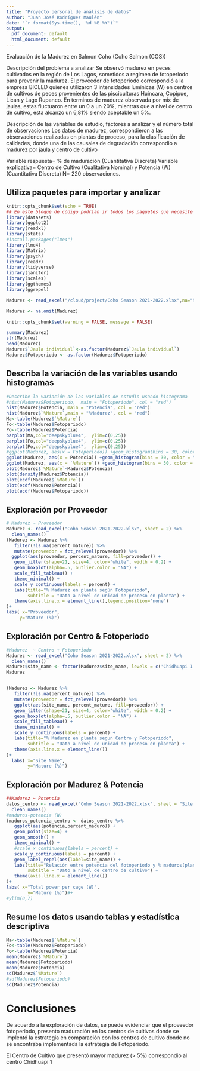 ```yaml
---
title: "Proyecto personal de análisis de datos"
author: "Juan José Rodríguez Maulén"
date: "`r format(Sys.time(), '%d %B %Y')`"
output:
  pdf_document: default
  html_document: default
---
```


Evaluación de la Madurez en Salmon Coho (Coho Salmon (COS))

Descripción del problema a analizar
Se observó madurez en peces cultivados en la región de Los Lagos, sometidos a regimen de fotoperiodo para prevenir la madurez. El proveedor de fotoperiodo correspondió a la empresa BIOLED quienes utilizaron 3 intensidades lumínicas (W) en centros de cultivos de peces provenientes de las pisciculturas Huincara, Copipue, Lican y Lago Rupanco. En terminos de madurez observada por mix de jaulas, estas fluctuaron entre un 0 a un 20%, mientras que a nivel de centro de cultivo, esta alcanzo un 6,81% siendo aceptable un 5%.

Descripción de las variables de estudio, factores a analizar y el número total de observaciones
Los datos de madurez, correspondieron a las observaciones realizadas en plantas de proceso, para la clasificación de calidades, donde una de las causales de degradación correspondio a madurez por jaula y centro de cultivo

Variable respuesta= % de maduración (Cuantitativa Discreta)
Variable explicativa= Centro de Cultivo (Cualitativa Nominal) y Potencia (W) (Cuantitativa Discreta)
N= 220 observaciones.

## Utiliza paquetes para importar y analizar
```r
knitr::opts_chunk$set(echo = TRUE)
## En este bloque de código podrían ir todos los paquetes que necesite habilitar o install.packages
library(datasets)
library(ggplot2)
library(readxl)
library(stats)
#install.packages("lme4")
library(lme4)
library(Matrix)
library(psych)
library(readr)
library(tidyverse)
library(janitor)
library(scales)
library(ggthemes)
library(ggrepel)
```


```r
Madurez <- read_excel("/cloud/project/Coho Season 2021-2022.xlsx",na="NA", sheet = 2)

Madurez <- na.omit(Madurez)
```

```r
knitr::opts_chunk$set(warning = FALSE, message = FALSE) 
```

```r
summary(Madurez)
str(Madurez)
head(Madurez)
Madurez$`Jaula individual`<-as.factor(Madurez$`Jaula individual`)
Madurez$Fotoperiodo <- as.factor(Madurez$Fotoperiodo)
```
## Describa la variación de las variables usando histogramas
```r
#Describe la variación de las variables de estudio usando histograma
#hist(Madurez$Fotoperiodo,  main = "Fotoperiodo", col = "red")
hist(Madurez$Potencia, main = "Potencia", col = "red")
hist(Madurez$`%Mature`,main = "%Madurez", col = "red")
Ma<-table(Madurez$`%Mature`)
Fo<-table(Madurez$Fotoperiodo)
Po<-table(Madurez$Potencia)
barplot(Ma,col="deepskyblue4",  ylim=c(0,25))
barplot(Fo,col="deepskyblue4",  ylim=c(0,25))
barplot(Po,col="deepskyblue4",  ylim=c(0,25))
#ggplot(Madurez, aes(x = Fotoperiodo)) +geom_histogram(bins = 30, color = "black", fill="red")
ggplot(Madurez, aes(x = Potencia)) +geom_histogram(bins = 30, color = "black", fill="red")
ggplot(Madurez, aes(x = `%Mature`)) +geom_histogram(bins = 30, color = "black", fill="red")
plot(Madurez$`%Mature`~Madurez$Potencia)
plot(density(Madurez$Potencia))
plot(ecdf(Madurez$`%Mature`))
plot(ecdf(Madurez$Potencia))
plot(ecdf(Madurez$Fotoperiodo))
```

## Exploración por Proveedor 
```r
# Madurez ~ Proveedor 
Madurez <- read_excel("Coho Season 2021-2022.xlsx", sheet = 2) %>% 
  clean_names()
(Madurez <- Madurez %>% 
   filter(!is.na(percent_mature)) %>% 
   mutate(proveedor = fct_relevel(proveedor)) %>% 
  ggplot(aes(proveedor, percent_mature, fill=proveedor)) +
   geom_jitter(shape=21, size=4, color="white", width = 0.2) +
   geom_boxplot(alpha=.5, outlier.color = "NA") +
   scale_fill_tableau() +
   theme_minimal() +
   scale_y_continuous(labels = percent) +
   labs(title="% Madurez en planta según Fotoperiodo",
        subtitle = "Dato a nivel de unidad de proceso en planta") +
   theme(axis.line.x = element_line(),legend.position='none')
)+
labs( x="Proveedor", 
     y="Mature (%)")

```

## Exploración por Centro & Fotoperiodo 
```r
#Madurez  ~ Centro + Fotoperiodo
Madurez <- read_excel("Coho Season 2021-2022.xlsx", sheet = 2) %>% 
  clean_names()
Madurez$site_name <- factor(Madurez$site_name, levels = c('Chidhuapi 1', 'Chope','Chidhuapi 2', 'Colaco 4','Punta Yoye','Teupa', 'Compu', 'Aulin','Cachihue', 'Chidhuapi 3','Linguar','Malomacum'))
Madurez


(Madurez <- Madurez %>% 
   filter(!is.na(percent_mature)) %>% 
   mutate(proveedor = fct_relevel(proveedor)) %>% 
   ggplot(aes(site_name, percent_mature, fill=proveedor)) +
   geom_jitter(shape=21, size=4, color="white", width = 0.2) +
   geom_boxplot(alpha=.5, outlier.color = "NA") +
   scale_fill_tableau() +
   theme_minimal() +
   scale_y_continuous(labels = percent) +
   labs(title="% Madurez en planta segun Centro y Fotoperiodo",
        subtitle = "Dato a nivel de unidad de proceso en planta") +
   theme(axis.line.x = element_line())
)+
  labs( x="Site Name", 
        y="Mature (%)")

```


## Exploración por Madurez & Potencia
```r
##Madurez ~ Potencia 
datos_centro <- read_excel("Coho Season 2021-2022.xlsx", sheet = "Site detail", skip = 2) %>% 
  clean_names()
#maduros-potencia (W)
(maduros_potencia_centro <- datos_centro %>% 
   ggplot(aes(potencia,percent_maduro)) +
   geom_point(size=4) +
   geom_smooth() +
   theme_minimal() +
   #scale_x_continuous(labels = percent) +
   scale_y_continuous(labels = percent) +
   geom_label_repel(aes(label=site_name)) +
   labs(title="Relación entre potencia del fotoperiodo y % maduros(planta)",
        subtitle = "Dato a nivel de centro de cultivo") +
   theme(axis.line.x = element_line())
)+
labs( x="Total power per cage (W)", 
        y="Mature (%)")#+
#ylim(0,7)
```




## Resume los datos usando tablas y estadística descriptiva
```r
Ma<-table(Madurez$`%Mature`)
Fo<-table(Madurez$Fotoperiodo)
Po<-table(Madurez$Potencia)
mean(Madurez$`%Mature`)
mean(Madurez$Fotoperiodo)
mean(Madurez$Potencia)
sd(Madurez$`%Mature`)
#sd(Madurez$Fotoperiodo)
sd(Madurez$Potencia)
```

# Conclusiones

De acuerdo a la exploración de datos, se puede evidenciar que el proveedor fotoperiodo, presento maduración en los centros de cultivos donde se implentó la estrategia en comparación con los centros de cultivo donde no se encontraba implementada la estrategia de Fotoperiodo.

El Centro de Cultivo que presentó mayor madurez (> 5%) correspondio al centro Chidhuapi 1
